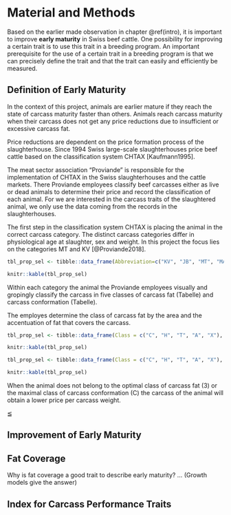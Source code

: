 # Material and Methods {#matandmeth}
Based on the earlier made observation in chapter \@ref(intro), it is important to improve __early maturity__ in Swiss beef cattle. 
One possibility for improving a certain trait is to use this trait in a breeding program. 
An important prerequisite for the use of a certain trait in a breeding program is that we can precisely define the trait and that the trait can easily and efficiently be measured.

## Definition of Early Maturity {#defem}
In the context of this project, animals are earlier mature if they reach the state of carcass maturity faster than others. 
Animals reach carcass maturity when their carcass does not get any price reductions due to insufficient or excessive carcass fat. 

Price reductions are dependent on the price formation process of the slaughterhouse.
Since 1994 Swiss large-scale slaughterhouses price beef cattle based on the classification system CHTAX [Kaufmann1995]. 

The meat sector association "Proviande" is responsible for the implementation of CHTAX in the Swiss slaughterhouses and the cattle markets. 
There Proviande employees classify beef carcasses either as live or dead animals to determine their price and record the classification of each animal.
For we are interested in the carcass traits of the slaughtered animal, we only use the data coming from the records in the slaughterhouses.

The first step in the classification system CHTAX is placing the animal in the correct carcass category. 
The distinct carcass categories differ in physiological age at slaughter, sex and weight.
In this project the focus lies on the categories MT and KV [@Proviande2018].

```r
tbl_prop_sel <- tibble::data_frame(Abbreviation=c("KV", "JB", "MT", "MA", "OB", "RG", "RV", "VK"), Category=c("calves", "young cattle", "young bulls", "bulls or steers", "young steers", "young heifers", "Heifers or young cows", "cows"), Criteria=c("<161 days old", " >161 days <11 months old, <320 kg live weight", ">161 days old, no incissors", ">161 days old, >0 incissors for bulls, >4 incissors for steers", ">161 days old, <5 incissors", ">161 days old, <5 incissors", ">161 days old, >4 incissors for heifers, <5 incissors for young cows", ">161 days old"))

knitr::kable(tbl_prop_sel)
```

Within each category the animal the Proviande employees visually and gropingly classify the carcass in five classes of carcass fat (Tabelle) and carcass conformation (Tabelle).

The employes determine the class of carcass fat by the area and the accentuation of fat that covers the carcass.

```r
tbl_prop_sel <- tibble::data_frame(Class = c("C", "H", "T", "A", "X"), Profile=c("very convex", "convex", "linear", "concave", "very concave"), Criteria=c("leg: accentedly wide; back: accentedly wide and full; shoulder: accentedly pronounced","leg: wide; back: wide and full; shoulder: pronounced", "leg: well developed, quite wide; back: average large; shoulder: accentedly pronounced", "leg: moderateley developed, slim, hollow; back: moderateley developed til slim ; shoulder: flat", "leg: poorly developed, very slim, very hollow; back: slim, thin, pointy wither; shoulder: flat, hollow"))

knitr::kable(tbl_prop_sel)
```


```r
tbl_prop_sel <- tibble::data_frame(Class = c("C", "H", "T", "A", "X"), Profile=c("very convex", "convex", "linear", "concave", "very concave"), Criteria=c("leg: accentedly wide; back: accentedly wide and full; shoulder: accentedly pronounced","leg: wide; back: wide and full; shoulder: pronounced", "leg: well developed, quite wide; back: average large; shoulder: accentedly pronounced", "leg: moderateley developed, slim, hollow; back: moderateley developed til slim ; shoulder: flat", "leg: poorly developed, very slim, very hollow; back: slim, thin, pointy wither; shoulder: flat, hollow"))

knitr::kable(tbl_prop_sel)
```

When the animal does not belong to the optimal class of carcass fat (3) or the maximal class of carcass conformation (C) the carcass of the animal will obtain a lower price per carcass weight.

$\leqq$


## Improvement of Early Maturity


## Fat Coverage 
Why is fat coverage a good trait to describe early maturity? ... (Growth models give the answer)


## Index for Carcass Performance Traits

